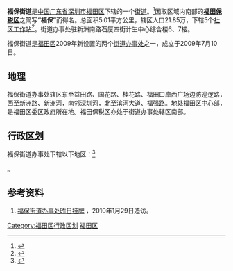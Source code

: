 {{中国乡级行政区
|景观照片文件名 = Fubao subdistrict office.jpg
|景观照片描述 = 福保街道办事处外观（深圳妇幼保健院计生综合大楼）
|汉语拼音 = 
|其他语言 = 
|其他语言名称 = 
|旧称 = 
|地名出处 = 福田保税区
|位置图文件名 = 
|位置图描述 = 
|自定义图片= 
|建置时间 = 2009年7月10日
|政府驻地 = 
|毗邻 = 
|总面积 = 
|总人口 = 
|总人口年份 = 
|户籍人口 = 
|户籍人口年份 = 
|常住人口 = 
|常住人口年份 = 
|人口密度 = 
|GDP = 
|GDP年份 = 
|邮政编码 = 
|电话区号 = 755
|官方网站 = 
|网站名称 = 
|44/03/04/010/000}}

'''福保街道'''是[[中华人民共和国|中国]][[广东省|广东省]][[深圳市|深圳市]][[福田区|福田区]]下辖的一个[[街道_(行政区划)|街道]]。<ref>{{PRC admin/ref sgc|{{PRC admin/parent|44/03/04/010/000}}}}</ref>因取区域内南部的'''[[福田保税区|福田保税区]]'''之简写'''“福保”'''而得名。总面积5.01平方公里，辖区人口21.85万，下辖5个[[社区工作站|社区工作站]]<ref>{{cite web |author1=福保街道 |title=福保街道办事处 |url=http://www.szft.gov.cn/bmxx/fbb/zwxxgk/jgzn/jdgk/content/post_8038233.html |website=福田区官网 |accessdate=2020-09-08}}</ref>。街道办事处驻新洲南路石厦四街计生中心综合楼6、7楼。

福保街道是[[福田区|福田区]]2009年新设置的两个[[街道办事处|街道办事处]]之一，成立于2009年7月10日。

== 地理 ==
福保街道办事处辖区东至益田路、国花路、桂花路、福田口岸西广场边防巡逻路，西至新洲路、新洲河，南邻深圳河，北至滨河大道、福强路。地处福田区中心部，是福田区委区政府所在地。福田保税区亦处于街道办事处辖区南部。
== 行政区划 ==
福保街道办事处下辖以下地区：<ref>{{PRC admin/ref sgc|44/03/04/010/000}}</ref>

{{PRC admin/children|44/03/04/010/000}}。

==参考资料==
{{reflist}}
#[http://news.sina.com.cn/c/2009-07-11/073815935760s.shtml 福保街道办事处昨日挂牌] {{Wayback|url=http://news.sina.com.cn/c/2009-07-11/073815935760s.shtml |date=20190609215112 }}，2010年1月29日造访。

{{深圳市福田区行政区划}}
{{广东行政区划小作品}}
[[Category:福田区行政区划|Category:福田区行政区划]]
[[Category:深圳街道_(行政区划)|福田区]]